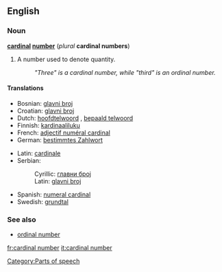 ==English==
===Noun===
'''[[cardinal]] [[number]]''' (''plural'' '''cardinal numbers''')

#{{arithmetic}} A number used to denote quantity.
#: ''"Three" is a cardinal number, while "third" is an ordinal number.''

====Translations====
{{top}}
*Bosnian: [[glavni broj#Bosnian|glavni broj]] {{m}}
*Croatian: [[glavni broj#Croatian|glavni broj]] {{m}}
*Dutch: [[hoofdtelwoord]] {{n}}, [[bepaald telwoord]] {{n}}
*Finnish: [[kardinaaliluku]]
*French: [[adjectif numéral cardinal]] {{m}}
*German: [[bestimmtes Zahlwort]] {{n}}
{{mid}}
*Latin: [[cardinale]]
*Serbian:
*:Cyrillic: [[главни број#Serbian|главни број]] {{m}}
*:Latin: [[glavni broj#Serbian|glavni broj]] {{m}}
*Spanish: [[numeral cardinal]] {{m}}
*Swedish: [[grundtal]]
{{bottom}}

===See also===
*[[ordinal number]]

[[Category:Parts of speech]]

[[fr:cardinal number]]
[[it:cardinal number]]